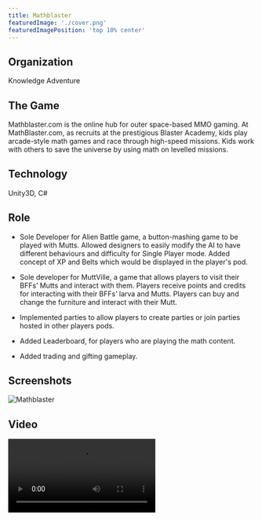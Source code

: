 ```yaml
---
title: Mathblaster
featuredImage: './cover.png'
featuredImagePosition: 'top 10% center'
---
```


## Organization

Knowledge Adventure

## The Game

Mathblaster.com is the online hub for outer space-based MMO gaming. At MathBlaster.com, as recruits at the prestigious
Blaster Academy, kids play arcade-style math games and race through high-speed missions. Kids work with others to save
the universe by using math on levelled missions.

## Technology

Unity3D, C#

## Role

-   Sole Developer for Alien Battle game, a button-mashing game to be played with Mutts. Allowed designers to easily
    modify the AI to have different behaviours and difficulty for Single Player mode. Added concept of XP and Belts
    which would be displayed in the player's pod.

-   Sole developer for MuttVille, a game that allows players to visit their BFFs’ Mutts and interact with them. Players
    receive points and credits for interacting with their BFFs’ larva and Mutts. Players can buy and change the
    furniture and interact with their Mutt.

-   Implemented parties to allow players to create parties or join parties hosted in other players pods.

-   Added Leaderboard, for players who are playing the math content.

-   Added trading and gifting gameplay.

## Screenshots

![Mathblaster](./cover.png)

## Video

<Video src="https://www.youtube.com/embed/a__LRh7ozwA" title="Jumpstart Video" />

## Website

[Mathblaster.com](http://www.mathblaster.com)
